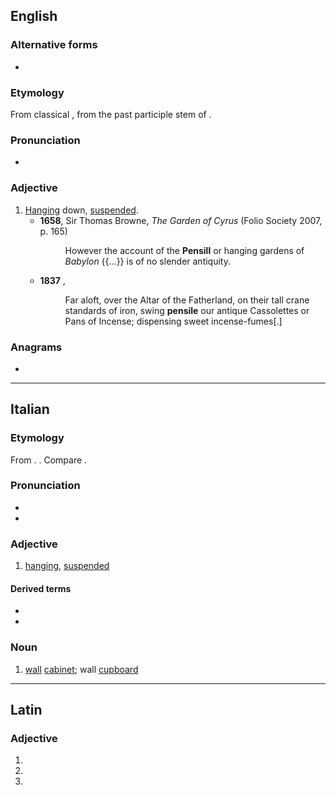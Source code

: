 ==English==

===Alternative forms===
* {{l|en|pensill}} {{qual|obsolete}}

===Etymology===
From classical {{der|en|la|pēnsilis}}, from the past participle stem of {{m|la|pendere||to hang}}.

===Pronunciation===
* {{IPA|en|/ˈpɛnsaɪl/}}

===Adjective===
{{en-adj}}

# [[hanging|Hanging]] down, [[suspended]].
#* '''1658''', Sir Thomas Browne, ''The Garden of Cyrus'' (Folio Society 2007, p. 165)
#*: However the account of the '''Pensill''' or hanging gardens of ''Babylon'' {{...}} is of no slender antiquity.
#* '''1837''' {{w|Thomas Carlyle}}, ''{{w|The French Revolution: A History}}''
#*: Far aloft, over the Altar of the Fatherland, on their tall crane standards of iron, swing '''pensile''' our antique Cassolettes or Pans of Incense; dispensing sweet incense-fumes[.]

===Anagrams===
* {{anagrams|en|a=eeilnps|Lepines|espinel|sleep in|sleep-in}}

----

==Italian==

===Etymology===
From {{der|it|la|pēnsilis|gloss=hanging}}. {{doublet|it|pesolo}}. Compare {{cog|pt|pênsil}}.

===Pronunciation===
* {{it-IPA|pensìle}}
* {{rhymes|it|ɛnsile|s=3}}

===Adjective===
{{it-adj}}

# [[hanging]], [[suspended]]

====Derived terms====
* {{l|it|giardino pensile}}
* {{l|it|pensilina}}

===Noun===
{{it-noun|m}}

# [[wall]] [[cabinet]]; wall [[cupboard]]

----

==Latin==

===Adjective===
{{la-adj-form|pēnsile}}

# {{inflection of|la|pēnsilis||nom|n|s}}
# {{inflection of|la|pēnsilis||acc|n|s}}
# {{inflection of|la|pēnsilis||voc|n|s}}